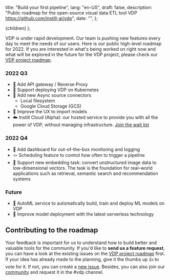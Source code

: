   title: "Build your first pipeline",
  lang: "en-US",
  draft: false,
  description: "Public roadmap for the open-source visual data ETL tool VDP https://github.com/instill-ai/vdp",
  date: "",
};

  <DocsLayout meta={meta}>{children}</DocsLayout>
);

VDP is under rapid development. Our team is pushing new features every day to meet the needs of our users. Here is our public high-level roadmap for 2022. If you are interested in what's being worked on right now and what will be explored in the future for the VDP project, please check our [VDP project roadmap](https://github.com/orgs/instill-ai/projects/5/views/4).

### 2022 Q3

- 🎯 Add API gateway / Reverse Proxy
- 🎯 Support deploying VDP on Kubernetes
- 🔌 Add new Async source connectors
  - Local filesystem
  - Google Cloud Storage (GCS)
- 🔮 Improve the UX to import models
- ☁️ Instill Cloud (Alpha): our hosted service to provide you with all the power of VDP, without managing infrastructure. [Join the wait list](https://www.instill.tech/get-access)

### 2022 Q4
- 🎯 Add dashboard for out-of-the-box monitoring and logging
- 🪢 Scheduling feature to control how often to trigger a pipeline 
- 🔮 Support new embedding task: convert unstructured image data to low-dimensional vectors. The task is the foundation for real-world applications such as retrieval, semantic search and recommendation systems

### Future
- 🔮 AutoML service to automatically build, train and deploy ML models on VDP
- 🔮 Improve model deployment with the latest serverless technology


## Contributing to the roadmap

Your feedback is important for us to understand how to build better and valuable tools for the community. If you'd like to **send us a feature request**, you can have a look at the existing issues on the [VDP project roadmap](https://github.com/orgs/instill-ai/projects/5/views/4) first. If your idea has already made to the planning, give it the thumbs up 👍 to vote for it. If not, you can create a [new issue](https://github.com/instill-ai/vdp/issues/new). Besides, you can also join our [community](https://discord.gg/sevxWsqpGh) and request it in the #vdp channel.